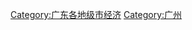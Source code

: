 {{Catnav|頁面分類|各種主題的頁面分類|依中国各省来作的分类|中国各省经济|广东经济}}

{{catmore}}
[[Category:广东各地级市经济|Category:广东各地级市经济]]
[[Category:广州|Category:广州]]